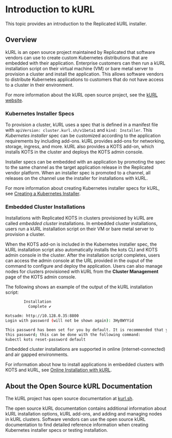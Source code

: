 # Introduction to kURL

This topic provides an introduction to the Replicated kURL installer.

## Overview

kURL is an open source project maintained by Replicated that software vendors can use to create custom Kubernetes distributions that are embedded with their application. Enterprise customers can then run a kURL installation script on their virtual machine (VM) or bare metal server to provision a cluster and install the application. This allows software vendors to distribute Kubernetes applications to customers that do not have access to a cluster in their environment.

For more information about the kURL open source project, see the [kURL website](https://kurl.sh).

### Kubernetes Installer Specs

To provision a cluster, kURL uses a spec that is defined in a manifest file with `apiVersion: cluster.kurl.sh/v1beta1` and `kind: Installer`. This _Kubernetes installer_ spec can be customized according to the application requirements by including add-ons. kURL provides add-ons for networking, storage, ingress, and more. kURL also provides a KOTS add-on, which installs KOTS in the cluster and deploys the KOTS admin console.

Installer specs can be embedded with an application by promoting the spec to the same channel as the target application release in the Replicated vendor platform. When an installer spec is promoted to a channel, all releases on the channel use the installer for installations with kURL.

For more information about creating Kubernetes installer specs for kURL, see [Creating a Kubernetes Installer](/vendor/packaging-embedded-kubernetes).

### Embedded Cluster Installations

Installations with Replicated KOTS in clusters provisioned by kURL are called _embedded cluster_ installations. In embedded cluster installations, users run a kURL installation script on their VM or bare metal server to provision a cluster.

When the KOTS add-on is included in the Kubernetes installer spec, the kURL installation script also automatically installs the kots CLI and KOTS admin console in the cluster. After the installation script completes, users can access the admin console at the URL provided in the ouput of the command to configure and deploy the application. Users can also manage nodes for clusters provisioned with kURL from the **Cluster Management** page of the KOTS admin console.

The following shows an example of the output of the kURL installation script:

```bash
        Installation
          Complete ✔

Kotsadm: http://10.128.0.35:8800
Login with password (will not be shown again): 3Hy8WYYid

This password has been set for you by default. It is recommended that you change
this password; this can be done with the following command:
kubectl kots reset-password default
```

Embedded cluster installations are supported in online (internet-connected) and air gapped environments.

For information about how to install applications in embedded clusters with KOTS and kURL, see [Online Installation with kURL](/enterprise/installing-embedded-cluster).

## About the Open Source kURL Documentation

The kURL project has open source documentation at [kurl.sh](https://kurl.sh/docs/introduction/).

The open source kURL documentation contains additional information about kURL installation options, kURL add-ons, and adding and managing nodes in kURL clusters. Software vendors can use the open source kURL documentation to find detailed reference information when creating Kubernetes installer specs or testing installation.